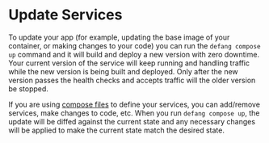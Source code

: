 # Update Services

To update your app (for example, updating the base image of your container, or making changes to your code) you can run the `defang compose up` command and it will build and deploy a new version with zero downtime. Your current version of the service will keep running and handling traffic while the new version is being built and deployed. Only after the new version passes the health checks and accepts traffic will the older version be stopped.

If you are using [compose files](https://docs.defang.io/docs/concepts/compose) to define your services, you can add/remove services, make changes to code, etc. When you run `defang compose up`, the update will be diffed against the current state and any necessary changes will be applied to make the current state match the desired state.